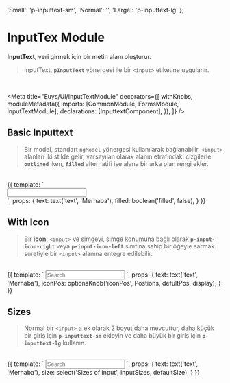 
  'Small': 'p-inputtext-sm',
  'Normal': '',
  'Large': 'p-inputtext-lg'
};

# InputTex Module

**InputText**, veri girmek için bir metin alanı oluşturur.

> InputText, **`pInputText`** yönergesi ile bir `<input>` etiketine uygulanır. 

<br />

<Meta 
  title="Euys/UI/InputTextModule"
  decorators={[
    withKnobs,
    moduleMetadata({
      imports: [CommonModule, FormsModule, InputTextModule],
      declarations: [InputtextComponent],
    }),
  ]}
/>


## Basic Inputtext

> Bir model, standart `ngModel` yönergesi kullanılarak bağlanabilir. `<input>` alanları iki stilde gelir, varsayılan olarak alanın etrafındaki çizgilerle **`outlined`** iken, **`filled`** alternatifi ise alana bir arka plan rengi ekler.

<br />

<Canvas>
  <Story name="Basic">
    {{
      template: `
        <div [class.p-input-filled]="filled">
          <input type="text" pInputText [(ngModel)]="text">
        </div>
      `,
      props: {
        text: text('text', 'Merhaba'),
        filled: boolean('filled', false),
      }
    }}
  </Story>
</Canvas>


## With Icon

> Bir **icon**, `<input>` ve simgeyi, simge konumuna bağlı olarak **`p-input-icon-right`** veya **`p-input-icon-left`** sınıfına sahip bir öğeyle sarmak suretiyle bir `<input>` alanına entegre edilebilir. 

<br />

<Canvas>
  <Story name="With Icon">
    {{
      template: `
        <span [ngClass]="iconPos === 'Left' ? 'p-input-icon-left' : 'p-input-icon-right'">
          <i class="pi pi-search"></i>
          <input type="text" pInputText placeholder="Search" [(ngModel)]="text" />
        </span>
      `,
      props: {
        text: text('text', 'Merhaba'),
        iconPos: optionsKnob('iconPos', Postions, defultPos, display),
      }
    }}
  </Story>
</Canvas>


## Sizes

> Normal bir `<input>` a ek olarak 2 boyut daha mevcuttur, daha küçük bir giriş için **`p-inputtext-sm`** ekleyin ve daha büyük bir giriş için **`p-inputtext-lg`** kullanın. 

<br />

<Canvas>
  <Story name="Sizes">
    {{
      template: `
        <input type="text" pInputText placeholder="Search" [class]="size" [(ngModel)]="text" />
      `,
      props: {
        text: text('text', 'Merhaba'),
        size: select('Sizes of input', inputSizes, defaultSize),
      }
    }}
  </Story>
</Canvas>
